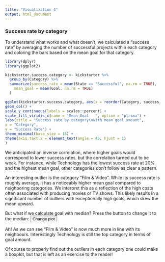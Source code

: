 ```yaml
---
title: "Visualization 4"
output: html_document
---
```


### Success rate by category

<script type="text/javascript">
function showSolution(){
    first=document.getElementById('first')
    second=document.getElementById('second')
    if(first.style.visibility=='visible'){
        first.style.visibility='hidden';
        first.style.display='none';
        second.style.visibility="visible";
        second.style.display='block';
    }else{
        first.style.visibility="visible";
        first.style.display='block';
        second.style.visibility='hidden';
        second.style.display='none';
    }
}
</script>

To understand what works and what doesn’t, we calculated a "success rate" by averaging the number of successful projects within each category and coloring the bars based on the mean goal for that category.

<div id='first' style='visibility:visible;display:block'>

```r
library(dplyr)
library(ggplot2)

kickstarter.success.category <- kickstarter %>%
  group_by(Category) %>%
  summarize(success_rate = mean(State == "Successful", na.rm = TRUE),
    mean_goal = mean(Goal, na.rm = TRUE)
  )

ggplot(kickstarter.success.category, aes(x = reorder(Category, success_rate), y = success_rate, fill = mean_goal)) +
geom_col() +
scale_y_continuous(labels = scales::percent) +
scale_fill_viridis_c(name = "Mean Goal   ", option = "plasma") +
labs(title = "Success rate by category\nwith mean goal amount",
x = "Category",
y = "Success Rate") +
theme_minimal(base_size = 18) +
theme(axis.text.x = element_text(angle = 45, hjust = 1)
)

```

</div>
<div id='second' style='visibility:hidden;display:none'>

```r
kickstarter.success.category <- kickstarter %>%
  group_by(Category) %>%
  summarize(success_rate = mean(State == "Successful", na.rm = TRUE),
            median_goal = median(Goal, na.rm = TRUE)
  )

ggplot(kickstarter.success.category, aes(x = reorder(Category, success_rate), y = success_rate, fill = median_goal)) +
geom_col() +
scale_y_continuous(labels = scales::percent) +
scale_fill_viridis_c(name = "Median Goal", option = "plasma") +
labs(title = "Success rate by category\nwith median goal amount",
x = "Category",
y = "Success Rate") +
theme_minimal(base_size = 18) +
theme(axis.text.x = element_text(angle = 45, hjust = 1)
)
```

</div>

We anticipated an inverse correlation, where higher goals would correspond to lower success rates, but the correlation turned out to be weak. For instance, while Technology has the lowest success rate at 20% and the highest mean goal, other categories don’t follow as clear a pattern.

An interesting outlier is the category "Film & Video". While its success rate is roughly average, it has a noticeably higher mean goal compared to neighboring categories. We interpret this as a reflection of the high costs often associated with producing movies or TV shows. This likely results in a significant number of outliers with exceptionally high goals, which skew the mean upward.

But what if we calculate goal with median? Press the button to change it to the median: <button type='button' class="btn btn-primary" onclick='showSolution();'>Change plot</button>

Ah! As we can see "Film & Video" is now much more in line with its neighbours. Interestingly Technology is still the top category in terms of goal amount.

Of course to properly find out the outliers in each category one could make a boxplot, but that is left as an exercise to the reader!
